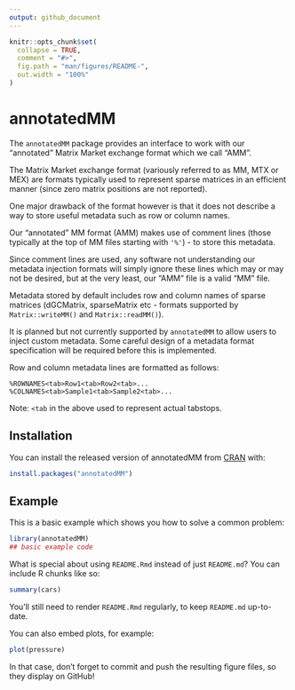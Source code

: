 ```yaml
---
output: github_document
---
```


<!-- README.md is generated from README.Rmd. Please edit that file -->

```r
knitr::opts_chunk$set(
  collapse = TRUE,
  comment = "#>",
  fig.path = "man/figures/README-",
  out.width = "100%"
)
```
# annotatedMM

<!-- badges: start -->
<!-- badges: end -->

The `annotatedMM` package provides an interface to work with our "annotated" Matrix Market exchange format which we call "AMM".

The Matrix Market exchange format (variously referred to as MM, MTX or MEX) are formats typically used to represent sparse matrices in an efficient manner (since zero matrix positions are not reported).

One major drawback of the format however is that it does not describe a way to store useful metadata such as row or column names.

Our "annotated" MM format (AMM) makes use of comment lines (those typically at the top of MM files starting with `'%'`) - to store this metadata.

Since comment lines are used, any software not understanding our metadata injection formats will simply ignore these lines which may or may not be desired, but at the very least, our "AMM" file is a valid "MM" file.

Metadata stored by default includes row and column names of sparse matrices (dGCMatrix, sparseMatrix etc - formats supported by `Matrix::writeMM()` and `Matrix::readMM()`).

It is planned but not currently supported by `annotatedMM` to allow users to inject custom metadata. Some careful design of a metadata format specification will be required before this is implemented.

Row and column metadata lines are formatted as follows:

```
%ROWNAMES<tab>Row1<tab>Row2<tab>...
%COLNAMES<tab>Sample1<tab>Sample2<tab>...
```

Note: `<tab` in the above used to represent actual tabstops.


## Installation

You can install the released version of annotatedMM from [CRAN](https://CRAN.R-project.org) with:

``` r
install.packages("annotatedMM")
```

## Example

This is a basic example which shows you how to solve a common problem:

```r
library(annotatedMM)
## basic example code
```

What is special about using `README.Rmd` instead of just `README.md`? You can include R chunks like so:

```r
summary(cars)
```

You'll still need to render `README.Rmd` regularly, to keep `README.md` up-to-date.

You can also embed plots, for example:

```r
plot(pressure)
```

In that case, don't forget to commit and push the resulting figure files, so they display on GitHub!
